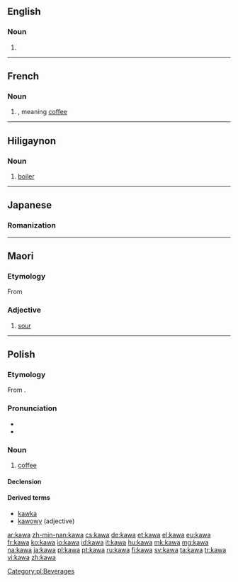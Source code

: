 {{also|kava}}
==English==

===Noun===
{{en-noun|-}}

# {{alternative form of|kava}}

----

==French==

===Noun===
{{fr-noun|m|-}}

# {{alternative form of|caoua|lang=fr}}, meaning [[coffee]]

----

==Hiligaynon==

===Noun===
{{hil-noun|káwà}}

# [[boiler]]

----

==Japanese==

===Romanization===
{{ja-romaji|かわ}}

----

==Maori==

===Etymology===
From {{etyl|poz-pol-pro|mi}} {{term/t|poz-pol-pro|*kawa}}

===Adjective===
{{mi-adj}}

# [[sour]]

----

==Polish==

===Etymology===
From {{etyl|tr|pl}} {{term|kahve|lang=tr}}.

===Pronunciation===
* {{audio|Pl-kawa.ogg|audio}}
* {{IPA|[ˈkava]|lang=pl}}

===Noun===
{{pl-noun|f}}

# [[coffee]]

====Declension====
{{pl-decl-noun-f|ka|w}}

====Derived terms====
* [[kawka]]
* [[kawowy]] (adjective)

[[Category:pl:Beverages]]

[[ar:kawa]]
[[zh-min-nan:kawa]]
[[cs:kawa]]
[[de:kawa]]
[[et:kawa]]
[[el:kawa]]
[[eu:kawa]]
[[fr:kawa]]
[[ko:kawa]]
[[io:kawa]]
[[id:kawa]]
[[it:kawa]]
[[hu:kawa]]
[[mk:kawa]]
[[mg:kawa]]
[[na:kawa]]
[[ja:kawa]]
[[pl:kawa]]
[[pt:kawa]]
[[ru:kawa]]
[[fi:kawa]]
[[sv:kawa]]
[[ta:kawa]]
[[tr:kawa]]
[[vi:kawa]]
[[zh:kawa]]